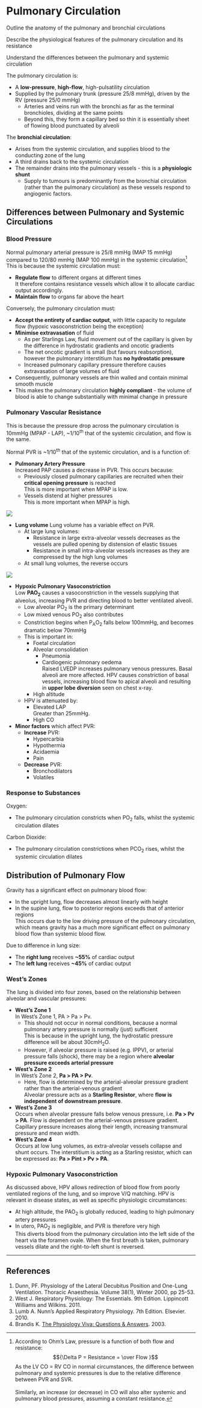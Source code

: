 # Pulmonary Circulation

:::CICM
Outline the anatomy of the pulmonary and bronchial circulations

Describe the physiological features of the pulmonary circulation and its resistance

Understand the differences between the pulmonary and systemic circulation
:::

The pulmonary circulation is:

* A **low-pressure**, **high-flow**, high-pulsatility circulation
* Supplied by the pulmonary trunk (pressure 25/8 mmHg), driven by the RV (pressure 25/0 mmHg)
    * Arteries and veins run with the bronchi as far as the terminal bronchioles, dividing at the same points
    * Beyond this, they form a capillary bed so thin it is essentially sheet of flowing blood punctuated by alveoli

The **bronchial circulation**:

* Arises from the systemic circulation, and supplies blood to the conducting zone of the lung
* A third drains back to the systemic circulation
* The remainder drains into the pulmonary vessels - this is a **physiologic shunt**
    * Supply to tumours is predominantly from the bronchial circulation (rather than the pulmonary circulation) as these vessels respond to angiogenic factors.

## Differences between Pulmonary and Systemic Circulations

### Blood Pressure

Normal pulmonary arterial pressure is 25/8 mmHg (MAP 15 mmHg) compared to 120/80 mmHg (MAP 100 mmHg) in the systemic circulation^[
According to Ohm's Law, pressure is a function of both flow and resistance: $${\Delta P = Resistance = \over Flow }$$
As the LV CO = RV CO in normal circumstances, the difference between pulmonary and systemic pressures is due to the relative difference between PVR and SVR.\
\
Similarly, an increase (or decrease) in CO will also alter systemic and pulmonary blood pressures, assuming a constant resistance.] This is because the systemic circulation must:

* **Regulate flow** to different organs at different times\
  It therefore contains resistance vessels which allow it to allocate cardiac output accordingly.
* **Maintain flow** to organs far above the heart\

Conversely, the pulmonary circulation must:

* **Accept the entirety of cardiac output**, with little capacity to regulate flow (hypoxic vasoconstriction being the exception)
* **Minimise extravasation** of fluid
    * As per Starlings Law, fluid movement out of the capillary is given by the difference in hydrostatic gradients and oncotic gradients
    * The net oncotic gradient is small (but favours reabsorption), however the pulmonary interstitium has **no hydrostatic pressure**
    * Increased pulmonary capillary pressure therefore causes extravasation of large volumes of fluid


* Consequently, pulmonary vessels are thin walled and contain minimal smooth muscle
* This makes the pulmonary circulation **highly compliant** - the volume of blood is able to change substantially with minimal change in pressure

### Pulmonary Vascular Resistance

::: column-margin
This is because the pressure drop across the pulmonary circulation is 10mmHg (MPAP - LAP), ~1/10^th^ that of the systemic circulation, and flow is the same.
:::

Normal PVR is ~1/10^th^ that of the systemic circulation, and is a function of:

* **Pulmonary Artery Pressure**\
Increased PAP causes a decrease in PVR. This occurs because:
    * Previously closed pulmonary capillaries are recruited when their **critical opening pressure** is reached \
    This is more important when MPAP is low.
    * Vessels distend at higher pressures\
    This is more important when MPAP is high.

<img src="/resources/pap-vs-pvr.svg">


* **Lung volume**
Lung volume has a variable effect on PVR.
  *  At large lung volumes:
        * Resistance in large extra-alveolar vessels decreases as the vessels are pulled opening by distension of elastic tissues
        * Resistance in small intra-alveolar vessels increases as they are compressed by the high lung volumes
    * At small lung volumes, the reverse occurs
 
 <img src="/resources/lungvol-vs-pvr.svg">
 
 * **Hypoxic Pulmonary Vasoconstriction**\
 Low **PAO~2~** causes a vasoconstriction in the vessels supplying that alveolus, increasing PVR and directing blood to better ventilated alveoli.
   * Low alveolar PO~2~ is the primary determinant
   * Low mixed venous PO~2~ also contributes
   * Constriction begins when P~A~O~2~ falls below 100mmHg, and becomes dramatic below 70mmHg
   * This is important in:
        * Foetal circulation
        * Alveolar consolidation
            * Pneumonia
            * Cardiogenic pulmonary oedema\
            Raised LVEDP increases pulmonary venous pressures. Basal alveoli are more affected. HPV causes constriction of basal vessels, increasing blood flow to apical alveoli and resulting in **upper lobe diversion** seen on chest x-ray.
        * High altitude 
   * HPV is attenuated by:
        * Elevated LAP\
        Greater than 25mmHg.
        * High CO
 
 
 * **Minor factors** which affect PVR:
   * **Increase** PVR:
        * Hypercarbia
        * Hypothermia
        * Acidaemia
        * Pain
   * **Decrease** PVR:
        * Bronchodilators
        * Volatiles

### Response to Substances

Oxygen:

* The pulmonary circulation constricts when PO~2~ falls, whilst the systemic circulation dilates

Carbon Dioxide:

* The pulmonary circulation constrictions when PCO~2~ rises, whilst the systemic circulation dilates
 

## Distribution of Pulmonary Flow

Gravity has a significant effect on pulmonary blood flow:

* In the upright lung, flow decreases almost linearly with height
* In the supine lung, flow to posterior regions exceeds that of anterior regions\
This occurs due to the low driving pressure of the pulmonary circulation, which means gravity has a much more significant effect on pulmonary blood flow than systemic blood flow.

Due to difference in lung size:

* The **right lung** receives **~55%** of cardiac output
* The **left lung** receives **~45%** of cardiac output

### West's Zones

The lung is divided into four zones, based on the relationship between alveolar and vascular pressures:

* **West's Zone 1**\
In West's Zone 1, PA > Pa > Pv.
    * This should not occur in normal conditions, because a normal pulmonary artery pressure is normally (just) sufficient\
    This is because in the upright lung, the hydrostatic pressure difference will be about 30cmH~2~O.
    * However, if alveolar pressure is raised (e.g. IPPV), or arterial pressure falls (shock), there may be a region where **alveolar pressure exceeds arterial pressure**
* **West's Zone 2**\
In West's Zone 2, **Pa > PA > Pv**.
    * Here, flow is determined by the arterial-alveolar pressure gradient rather than the arterial-venous gradient\
  Alveolar pressure acts as a **Starling Resistor**, where **flow is independent of downstream pressure**.
* **West's Zone 3**\
Occurs when alveolar pressure falls below venous pressure, i.e. **Pa > Pv > PA**. Flow is dependent on the arterial-venous pressure gradient. Capillary pressure increases along their length, increasing transmural pressure and mean width.
* **West's Zone 4**\
Occurs at low lung volumes, as extra-alveolar vessels collapse and shunt occurs. The interstitium is acting as a Starling resistor, which can be expressed as: **Pa > Pint > Pv > PA**.


### Hypoxic Pulmonary Vasoconstriction

As discussed above, HPV allows redirection of blood flow from poorly ventilated regions of the lung, and so improve V/Q matching. HPV is relevant in disease states, as well as specific physiologic circumstances:

* At high altitude, the PAO~2~ is globally reduced, leading to high pulmonary artery pressures
* In utero, PAO~2~ is negligible, and PVR is therefore very high\
This diverts blood from the pulmonary circulation into the left side of the heart via the foramen ovale. When the first breath is taken, pulmonary vessels dilate and the right-to-left shunt is reversed.

---

## References

1. Dunn, PF. Physiology of the Lateral Decubitus Position and One-Lung Ventilation.  Thoracic Anaesthesia. Volume 38(1), Winter 2000, pp 25-53.
2. West J. Respiratory Physiology: The Essentials. 9th Edition. Lippincott Williams and Wilkins. 2011.
3. Lumb A. Nunn's Applied Respiratory Physiology. 7th Edition. Elsevier. 2010.
4. Brandis K. [The Physiology Viva: Questions & Answers](http://www.anaesthesiamcq.com/vivabook.php). 2003.